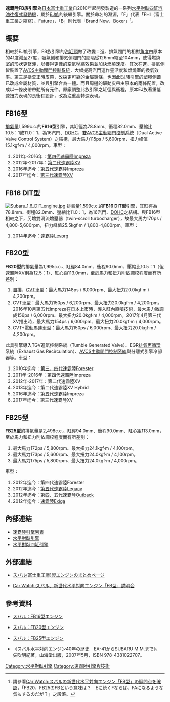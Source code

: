 {{noteTA
|T=zh-cn:斯巴鲁FB族发动机; zh-tw:速霸陸FB族引擎; zh-hk:富士FB族引擎
|1=zh-cn:斯巴鲁; zh-tw:速霸陸; zh-hk:富士
|2=zh-hans:发动机; zh-hant:引擎;
|3=zh-cn:水平对置四缸; zh-tw:水平對臥四缸; zh-hk:水平對向四缸
|4=zh-cn:水平对置六缸; zh-tw:水平對臥六缸; zh-hk:水平對向六缸
}}
'''速霸陸FB族引擎'''為[[日本|日本]][[富士重工業|富士重工業]]自2010年起開發製造的一系列[[水平對臥四缸引擎|水平對臥四缸]][[汽油|汽油]][[往復式發動機|往復式發動機]]，屬於[[速霸陸EJ族引擎|EJ族]]的後繼引擎。關於命名的淵源，「F」代表「FHI（富士重工業之縮寫）、Future」，「B」則代表「Brand New、Boxer」<ref>請參看{{ja}}[http://car.watch.impress.co.jp/docs/news/20101022_401853.html Car Watch:スバルの新世代水平対向エンジン「FB型」の疑問点を確認]，「FB20、FB25のFBという意味は？　Eに続くFならば、FAになるような気もするのだが？」之段落。</ref>。

== 概要 ==
相較於EJ族引擎，FB族引擎的[[汽缸蓋|汽缸頭]]做了改變：進、排氣閥門的相對[[角度|角度]]由原本的41度減至27度，吸氣側和排気側閥門的間隔從126mm縮至104mm，使得燃燒室的形狀更緊湊，以獲得更佳的空氣壓縮效果並加快燃燒速度。其次在進、排氣側皆裝置了[[AVCS主動閥門控制系統|AVCS主動閥門控制系統]]，大幅提高汽門運作靈活度和燃燒室的換氣效率。第三是捨棄正時皮帶，改採更可靠的金屬鍊條，也因此EJ族引擎的塑膠側蓋已改成金屬材質，並與引擎合為一體。而且周邊的驅動皮帶由原本的兩條配置，改成以一條皮帶帶動所有元件。原廠調整此族引擎之缸徑與衝程，原本EJ族著重低速扭力表現的長衝程設計，改為注重高轉速表現。

== FB16型 ==
[[排氣量|排氣量]]1,599c.c.的'''FB16型'''引擎，其缸徑為78.8mm、衝程82.0mm、壓縮比10.5：1或11.0：1，為16汽門、[[顶置凸轮轴#双顶置凸轮轴（DOHC）|DOHC]]、[[AVCS主動閥門控制系統|雙AVCS主動閥門控制系統]]（Dual Active Valve Control System）之結構，最大馬力115ps / 5,600rpm，扭力峰值15.1kgf·m / 4,000rpm。車型：
# 2011年-2016年：[[速霸陸Impreza#第四代GP/GJ系（2011年-2016年）|第四代速霸陸Impreza]]
# 2012年-2017年：[[速霸陸XV#第二代GP系（2012年-2017年）|第二代速霸陸XV]]
# 2016年迄今：[[速霸陸Impreza#第五代GT/GK系（2016年迄今）|第五代速霸陸Impreza]]
# 2017年迄今：[[速霸陸XV#第三代GT系（2017年迄今）|第三代速霸陸XV]]

== FB16 DIT型 ==
[[File:Subaru_1.6_DIT_engine.jpg|thumb]]
[[排氣量|排氣量]]1,599c.c.的'''FB16 DIT型'''引擎，其缸徑為78.8mm、衝程82.0mm、壓縮比11.0：1，為16汽門、[[顶置凸轮轴#双顶置凸轮轴（DOHC）|DOHC]]之結構。與FB16型相較之下，另增雙渦流增壓器（twin-scroll turbocharger），故最大馬力170ps / 4,800-5,600rpm，扭力峰值25.5kgf·m / 1,800-4,800rpm。車型：
# 2014年迄今：[[速霸陸Levorg|速霸陸Levorg]]

== FB20型 ==
'''FB20型'''的排氣量為1,995c.c.、缸徑84.0mm、衝程90.0mm、壓縮比10.5：1（但[[速霸陸XV|速霸陸XV]]則為12.5：1）、缸心距113.0mm，至於馬力和扭力則依調校程度而有所差別：
# [[自动变速器|自排]]、[[無段自動變速器|CVT]]車型：最大馬力148ps / 6,000rpm、最大扭力20.0kgf·m / 4,200rpm。
# CVT車型：最大馬力150ps / 6,200rpm、最大扭力20.0kgf·m / 4,200rpm。2016年10月第五代Impreza在日本上市時，導入缸內直噴技術，最大馬力微調成156ps / 6,000rpm、最大扭力20.0kgf·m / 4,000rpm。2017年4月第三代XV推出時，最大馬力154ps / 6,000rpm、最大扭力20.0kgf·m / 4,000rpm。
# CVT+電動馬達車型：最大馬力150ps / 6,000rpm、最大扭力20.0kgf·m / 4,200rpm。

此具引擎導入TGV進氣控制系統（Tumble Generated Valve）、EGR[[排氣再循環|排氣再循環]]系統（Exhaust Gas Recirculation）、[[AVCS主動閥門控制系統|AVCS主動閥門控制系統]]與分離式引擎冷卻器等。車型：
# 2010年迄今：[[速霸陸Forester|第三、四代速霸陸Forester]]
# 2011年-2016年：第四代速霸陸Impreza
# 2012年-2017年：第二代速霸陸XV
# 2013年迄今：第二代速霸陸XV Hybrid
# 2016年迄今：第五代速霸陸Impreza
# 2017年迄今：第三代速霸陸XV

== FB25型 ==
'''FB25型'''的排氣量是2,498c.c.、缸徑94.0mm、衝程90.0mm、缸心距113.0mm，至於馬力和扭力則依調校程度而有所差別：
# 最大馬力172ps / 5,800rpm、最大扭力24.1kgf·m / 4,100rpm。
# 最大馬力173ps / 5,600rpm、最大扭力24.0kgf·m / 4,100rpm。
# 最大馬力175ps / 5,800rpm、最大扭力24.0kgf·m / 4,000rpm。
車型：
# 2012年迄今：第四代速霸陸Forester
# 2012年迄今：[[速霸陸Legacy|第五代速霸陸Legacy]]
# 2012年迄今：[[速霸陸Outback|第四、五代速霸陸Outback]]
# 2012年迄今：[[速霸陸Exiga|速霸陸Exiga]]

== 內部連結 ==
* [[速霸陸引擎列表|速霸陸引擎列表]]
* [[水平對臥引擎|水平對臥引擎]]
* [[水平對臥四缸引擎|水平對臥四缸引擎]]

== 外部連結 ==
* {{ja}}[http://greeco-channel.com/car/engine/subaru_eg/subaru_engine/ スバル(富士重工業)製エンジンのまとめページ]
* {{ja}}[http://car.watch.impress.co.jp/docs/news/20100929_396895.html Car Watch:スバル、新世代水平対向エンジン「FB型」説明会]

== 參考資料 ==
* {{ja}}[https://web.archive.org/web/20131017191215/http://greeco-channel.com/car/engine/subaru_eg/fb16/ スバル：FB16型エンジン]
* {{ja}}[http://greeco-channel.com/car/engine/subaru_eg/fb20/ スバル：FB20型エンジン]
* {{ja}}[https://web.archive.org/web/20131017191212/http://greeco-channel.com/car/engine/subaru_eg/fb25/ スバル：FB25型エンジン]
* 《スバル水平対向エンジン40年の歴史　EA-41からSUBARU M.M.まで》，矢吹明紀著，山海堂出版，2007年5月，ISBN 978-4381022707。
{{reflist}}

[[Category:水平對臥引擎|Category:水平對臥引擎]]
[[Category:速霸陸引擎與技術|Category:速霸陸引擎與技術]]
